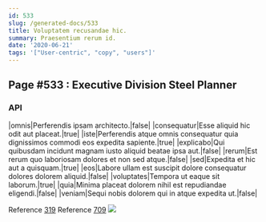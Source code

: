 ```yaml
---
id: 533
slug: /generated-docs/533
title: Voluptatem recusandae hic.
summary: Praesentium rerum id.
date: '2020-06-21'
tags: '["User-centric", "copy", "users"]'
---
```


## Page #533 : Executive Division Steel Planner
### API

|omnis|Perferendis ipsam architecto.|false|
|consequatur|Esse aliquid hic odit aut placeat.|true|
|iste|Perferendis atque omnis consequatur quia dignissimos commodi eos expedita sapiente.|true|
|explicabo|Qui quibusdam incidunt magnam iusto aliquid beatae ipsa aut.|false|
|rerum|Est rerum quo laboriosam dolores et non sed atque.|false|
|sed|Expedita et hic aut a quisquam.|true|
|eos|Labore ullam est suscipit dolore consequatur dolores dolorem aliquid.|false|
|voluptates|Tempora ut eaque sit laborum.|true|
|quia|Minima placeat dolorem nihil est repudiandae eligendi.|false|
|veniam|Sequi nobis dolorem qui in atque expedita ut.|false|

Reference [319](/generated-docs/319)
Reference [709](/generated-docs/709)
![](/assets/cats-1.jpg)


